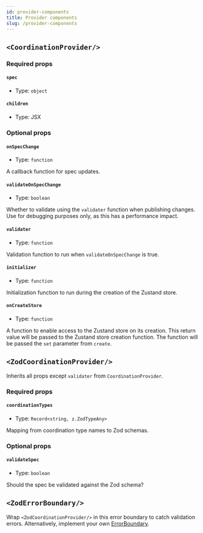 ```yaml
---
id: provider-components
title: Provider components
slug: /provider-components
---
```


## `<CoordinationProvider/>`

### Required props

#### `spec`

- Type: `object`

#### `children`

- Type: JSX

### Optional props

#### `onSpecChange`

- Type: `function`

A callback function for spec updates.

#### `validateOnSpecChange`

- Type: `boolean`

Whether to validate using the `validater` function when publishing changes.
Use for debugging purposes only, as this has a performance impact.

#### `validater`

- Type: `function`

Validation function to run when `validateOnSpecChange` is true.

#### `initializer`

- Type: `function`

Initialization function to run during the creation of the Zustand store.

#### `onCreateStore`

- Type: `function`

A function to enable access to the Zustand store on its creation.
This return value will be passed to the Zustand store creation function.
The function will be passed the `set` parameter from `create`.

## `<ZodCoordinationProvider/>`

Inherits all props except `validater` from `CoordinationProvider`.

### Required props

#### `coordinationTypes`

- Type: `Record<string, z.ZodTypeAny>`

Mapping from coordination type names to Zod schemas.

### Optional props

#### `validateSpec`

- Type: `boolean`

Should the spec be validated against the Zod schema?

## `<ZodErrorBoundary/>`

Wrap `<ZodCoordinationProvider/>` in this error boundary to catch validation errors.
Alternatively, implement your own [ErrorBoundary](https://react.dev/reference/react/Component#catching-rendering-errors-with-an-error-boundary).

